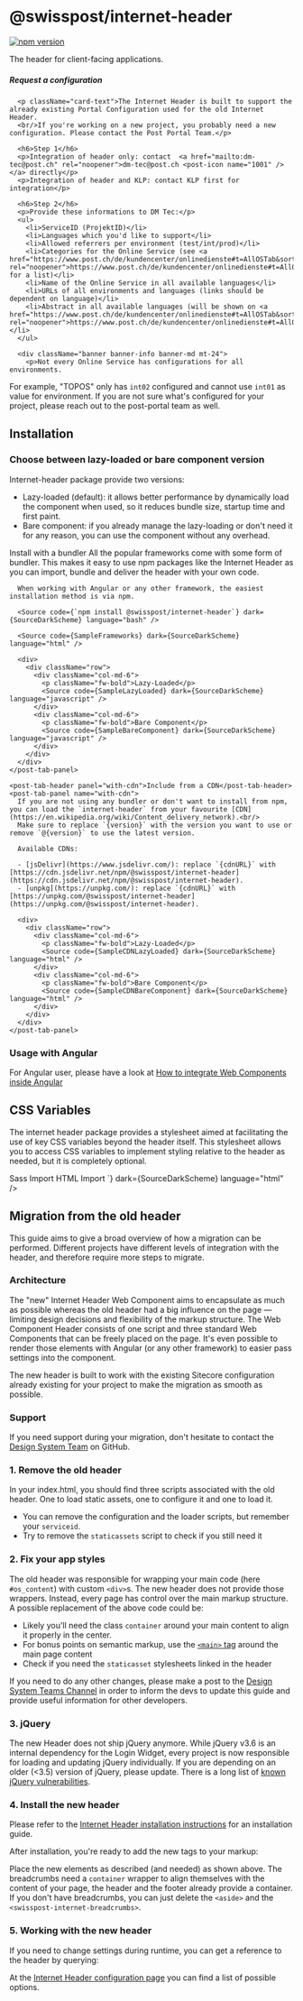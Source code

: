 
<Meta of={PackageStories} />

# @swisspost/internet-header

[![npm version](https://badge.fury.io/js/@swisspost%2Finternet-header.svg)](https://badge.fury.io/js/@swisspost%2Finternet-header)

<div className='lead'>
  The header for client-facing applications.
</div>

<PackageDocs changelog={changelog}>
  <div className="card my-40">
    <div className="card-body">
      <h5 className="card-title">Request a configuration</h5>

      <p className="card-text">The Internet Header is built to support the already existing Portal Configuration used for the old Internet Header.
      <br/>If you're working on a new project, you probably need a new configuration. Please contact the Post Portal Team.</p>

      <h6>Step 1</h6>
      <p>Integration of header only: contact  <a href="mailto:dm-tec@post.ch" rel="noopener">dm-tec@post.ch <post-icon name="1001" /></a> directly</p>
      <p>Integration of header and KLP: contact KLP first for integration</p>

      <h6>Step 2</h6>
      <p>Provide these informations to DM Tec:</p>
      <ul>
        <li>ServiceID (ProjektID)</li>
        <li>Languages which you'd like to support</li>
        <li>Allowed referrers per environment (test/int/prod)</li>
        <li>Categories for the Online Service (see <a href="https://www.post.ch/de/kundencenter/onlinedienste#t=AllOSTab&sort=%40servicez32xname%20ascending" rel="noopener">https://www.post.ch/de/kundencenter/onlinedienste#t=AllOSTab&sort=%40servicez32xname%20ascending</a> for a list)</li>
        <li>Name of the Online Service in all available languages</li>
        <li>URLs of all environments and languages (links should be dependent on language)</li>
        <li>Abstract in all available languages (will be shown on <a href="https://www.post.ch/de/kundencenter/onlinedienste#t=AllOSTab&sort=%40servicez32xname%20ascending" rel="noopener">https://www.post.ch/de/kundencenter/onlinedienste#t=AllOSTab&sort=%40servicez32xname%20ascending</a>)</li>
      </ul>

      <div className="banner banner-info banner-md mt-24">
        <p>Not every Online Service has configurations for all environments.
  For example, "TOPOS" only has `int02` configured and cannot use `int01` as value for environment.
  If you are not sure what's configured for your project, please reach out to the post-portal team as well.</p>
      </div>
    </div>
  </div>

  ## Installation

  ### Choose between lazy-loaded or bare component version

  Internet-header package provide two versions:

  - Lazy-loaded (default): it allows better performance by dynamically load the component when used, so it reduces bundle size, startup time and first paint.
  - Bare component: if you already manage the lazy-loading or don't need it for any reason, you can use the component without any overhead.

  <post-tabs>
    <post-tab-header panel="with-bundler">Install with a bundler</post-tab-header>
    <post-tab-panel name="with-bundler">
      All the popular frameworks come with some form of bundler.
      This makes it easy to use npm packages like the Internet Header as you can import,
      bundle and deliver the header with your own code.

      When working with Angular or any other framework, the easiest installation method is via npm.

      <Source code={`npm install @swisspost/internet-header`} dark={SourceDarkScheme} language="bash" />

      <Source code={SampleFrameworks} dark={SourceDarkScheme} language="html" />

      <div>
        <div className="row">
          <div className="col-md-6">
            <p className="fw-bold">Lazy-Loaded</p>
            <Source code={SampleLazyLoaded} dark={SourceDarkScheme} language="javascript" />
          </div>
          <div className="col-md-6">
            <p className="fw-bold">Bare Component</p>
            <Source code={SampleBareComponent} dark={SourceDarkScheme} language="javascript" />
          </div>
        </div>
      </div>
    </post-tab-panel>

    <post-tab-header panel="with-cdn">Include from a CDN</post-tab-header>
    <post-tab-panel name="with-cdn">
      If you are not using any bundler or don't want to install from npm, you can load the `internet-header` from your favourite [CDN](https://en.wikipedia.org/wiki/Content_delivery_network).<br/>
      Make sure to replace `{version}` with the version you want to use or remove `@{version}` to use the latest version.

      Available CDNs:

      - [jsDelivr](https://www.jsdelivr.com/): replace `{cdnURL}` with [https://cdn.jsdelivr.net/npm/@swisspost/internet-header](https://cdn.jsdelivr.net/npm/@swisspost/internet-header).
      - [unpkg](https://unpkg.com/): replace `{cdnURL}` with [https://unpkg.com/@swisspost/internet-header](https://unpkg.com/@swisspost/internet-header).

      <div>
        <div className="row">
          <div className="col-md-6">
            <p className="fw-bold">Lazy-Loaded</p>
            <Source code={SampleCDNLazyLoaded} dark={SourceDarkScheme} language="html" />
          </div>
          <div className="col-md-6">
            <p className="fw-bold">Bare Component</p>
            <Source code={SampleCDNBareComponent} dark={SourceDarkScheme} language="html" />
          </div>
        </div>
      </div>
    </post-tab-panel>
  </post-tabs>

  ### Usage with Angular

  For Angular user, please have a look at [How to integrate Web Components inside Angular](/?path=/docs/8426deb2-3d6d-4fcc-90e6-1ca9737b2ed0--docs#usage-of-web-components)

  ## CSS Variables

  The internet header package provides a stylesheet aimed at facilitating the use of key CSS variables beyond the header itself.
  This stylesheet allows you to access CSS variables to implement styling relative to the header as needed, but it is completely optional.

  <post-tabs>
    <post-tab-header panel="sass-import">Sass Import</post-tab-header>
    <post-tab-panel name="sass-import">
      <Source code={`@use "@swisspost/internet-header/dist/swisspost-internet-header/swisspost-internet-header.css";`} dark={SourceDarkScheme} language="scss" />
    </post-tab-panel>
    <post-tab-header panel="html-import">HTML Import</post-tab-header>
    <post-tab-panel name="html-import">
      <Source code={`<link rel="stylesheet" href="@swisspost/internet-header/dist/swisspost-internet-header/swisspost-internet-header.css"/>`} dark={SourceDarkScheme} language="html" />
    </post-tab-panel>
  </post-tabs>

  ## Migration from the old header

  This guide aims to give a broad overview of how a migration can be performed.
  Different projects have different levels of integration with the header,
  and therefore require more steps to migrate.

  ### Architecture

  The "new"
  Internet Header Web Component aims
  to encapsulate as much as possible whereas the old header had a big influence on the page —
  limiting design decisions and flexibility of the markup structure.
  The Web Component Header consists of one script and three standard Web Components that can be freely placed on the page.
  It's even possible to render those elements with Angular
  (or any other framework) to easier pass settings into the component.

  The new header is built
  to work with the existing Sitecore configuration
  already existing for your project to make the migration as smooth as possible.

  ### Support

  If you need support during your migration,
  don't hesitate
  to contact the [Design System Team](https://github.com/swisspost/design-system/discussions/categories/general) on GitHub.

  ### 1. Remove the old header

  In your index.html, you should find three scripts associated with the old header.
  One to load static assets, one to configure it and one to load it.

  - You can remove the configuration and the loader scripts, but remember your `serviceid`.
  - Try to remove the `staticassets` script to check if you still need it

  <Source code={SampleOld} dark={true} language="html" />

  ### 2. Fix your app styles

  The old header was responsible for wrapping your main code (here `#os_content`) with custom `<div>`s.
  The new header does not provide those wrappers.
  Instead, every page has control over the main markup structure.
  A possible replacement of the above code could be:

  <Source code={SampleFixAppStyles} dark={true} language="html" />

  - Likely you'll need the class `container` around your main content to align it properly in the center.
  - For bonus points on semantic markup, use the [`<main>` tag](https://developer.mozilla.org/en-US/docs/Web/HTML/Element/main) around the main page content
  - Check if you need the `staticasset` stylesheets linked in the header

  If you need to do any other changes,
  please make a post to the [Design System Teams Channel](https://teams.microsoft.com/l/channel/19%3ae7fa68fb13eb40b4bf4604edea5f4b3e%40thread.tacv2/%25F0%259F%259A%2591%2520Support?groupId=123c7c9e-052a-40e6-98d3-6cc6d46bad0a&tenantId=3ae7c479-0cf1-47f4-8f84-929f364eff67)
  in order to inform the devs to update this guide and provide useful information for other developers.

  ### 3. jQuery

  The new Header does not ship jQuery anymore.
  While jQuery v3.6 is an internal dependency for the Login Widget,
  every project is now responsible for loading and updating jQuery individually.
  If you are depending on an older (&lt;3.5) version of jQuery, please update.
  There is a long list of [known jQuery vulnerabilities](https://security.snyk.io/package/npm/jquery).

  ### 4. Install the new header

  Please refer to the [Internet Header installation instructions](/?path=/docs/9b02bcb2-3b6a-4271-b550-675a62ff3890--docs) for an installation guide.

  After installation, you're ready to add the new tags to your markup:

  <Source code={SampleInstall} dark={SourceDarkScheme} language="html" />

  Place the new elements as described (and needed) as shown above.
  The breadcrumbs need a `container` wrapper to align themselves with the content of your page,
  the header and the footer already provide a container.
  If you don't have breadcrumbs, you can just delete the `<aside>` and the `<swisspost-internet-breadcrumbs>`.

  ### 5. Working with the new header

  If you need to change settings during runtime, you can get a reference to the header by querying:

  <Source code={SampleReference} dark={SourceDarkScheme} language="typescript" />

  At the [Internet Header configuration page](/?path=/docs/ebb11274-091b-4cb7-9a3f-3e0451c9a865--docs) you can find a list of possible options.
</PackageDocs>

